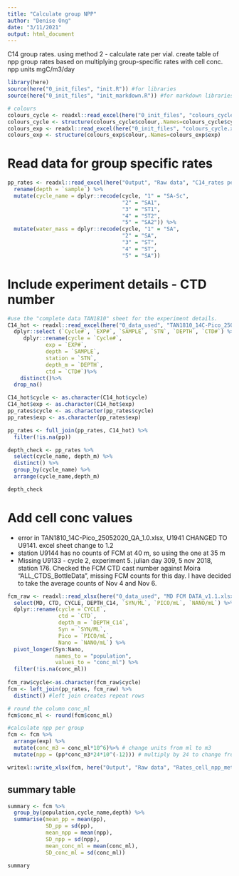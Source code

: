 ```yaml
---
title: "Calculate group NPP"
author: "Denise Ong"
date: "3/11/2021"
output: html_document
---
```


C14 group rates. using method 2 - calculate rate per vial. 
create table of npp group rates based on multiplying group-specific rates with cell conc. 
npp units mgC/m3/day


```r
library(here)
source(here("0_init_files", "init.R")) #for libraries
source(here("0_init_files", "init_markdown.R")) #for markdown libraries

# colours
colours_cycle <- readxl::read_excel(here("0_init_files", "colours_cycle.xlsx"))
colours_cycle <- structure(colours_cycle$colour,.Names=colours_cycle$cycle)
colours_exp <- readxl::read_excel(here("0_init_files", "colours_cycle.xlsx"), sheet = "exp")
colours_exp <- structure(colours_exp$colour,.Names=colours_exp$exp)
```


# Read data for group specific rates
```r
pp_rates <- readxl::read_excel(here("Output", "Raw data", "C14_rates per group_method2.xlsx")) %>%
  rename(depth = `sample`) %>%
  mutate(cycle_name = dplyr::recode(cycle, "1" = "SA-Sc",
                                    "2" = "SA1",
                                    "3" = "ST1",
                                    "4" = "ST2",
                                    "5" = "SA2")) %>%
  mutate(water_mass = dplyr::recode(cycle, "1" = "SA",
                                    "2" = "SA",
                                    "3" = "ST",
                                    "4" = "ST",
                                    "5" = "SA"))
```

# Include experiment details - CTD number
```r
#use the "complete data TAN1810" sheet for the experiment details.
C14_hot <- readxl::read_excel(here("0_data_used", "TAN1810_14C-Pico_25052020_QA_1.3.xlsx"), sheet = "Complete data TAN1810") %>%
  dplyr::select (`Cycle#`, `EXP#`, `SAMPLE`, `STN`, `DEPTH`, `CTD#`) %>%   
     dplyr::rename(cycle = `Cycle#`,
            exp = `EXP#`,
            depth = `SAMPLE`, 
            station = `STN`,
            depth_m = `DEPTH`,
            ctd = `CTD#`)%>%
    distinct()%>%
  drop_na()

C14_hot$cycle <- as.character(C14_hot$cycle) 
C14_hot$exp <- as.character(C14_hot$exp)
pp_rates$cycle <- as.character(pp_rates$cycle) 
pp_rates$exp <- as.character(pp_rates$exp)

pp_rates <- full_join(pp_rates, C14_hot) %>%
  filter(!is.na(pp)) 

depth_check <- pp_rates %>%
  select(cycle_name, depth_m) %>%
  distinct() %>%
  group_by(cycle_name) %>%
  arrange(cycle_name,depth_m) 

depth_check

```


# Add cell conc values
- error in TAN1810_14C-Pico_25052020_QA_1.0.xlsx, U1941 CHANGED TO U9141. excel sheet change to 1.2
- station U9144 has no counts of FCM at 40 m, so using the one at 35 m
- Missing U9133 - cycle 2, experiment 5. julian day 309, 5 nov 2018, station 176. Checked the FCM CTD cast number against Moira "ALL_CTDS_BottleData", missing FCM counts for this day. I have decided to take the average counts of Nov 4 and Nov 6. 

```r
fcm_raw <- readxl::read_xlsx(here("0_data_used", "MD FCM DATA_v1.1.xlsx"), sheet= "INITS PROFILES_CYCLE", skip = 2) %>%
  select(MD, CTD, CYCLE, DEPTH_C14, `SYN/ML`, `PICO/mL`, `NANO/mL`) %>%
  dplyr::rename(cycle =`CYCLE`,
                ctd = `CTD`,
                depth_m = `DEPTH_C14`, 
                Syn = `SYN/ML`,
                Pico = `PICO/mL`,
                Nano = `NANO/mL`) %>% 
  pivot_longer(Syn:Nano, 
               names_to = "population",
               values_to = "conc_ml") %>%
  filter(!is.na(conc_ml))
  
fcm_raw$cycle<-as.character(fcm_raw$cycle)
fcm <- left_join(pp_rates, fcm_raw) %>%
  distinct() #left join creates repeat rows

# round the column conc_ml
fcm$conc_ml <- round(fcm$conc_ml)
```

```r
#calculate npp per group
fcm <- fcm %>%
  arrange(exp) %>%
  mutate(conc_m3 = conc_ml*10^6)%>% # change units from ml to m3
  mutate(npp = (pp*conc_m3*24*10^(-12))) # multiply by 24 to change from per hour to day, multiply by 10^-12 to convert from fg to mg

writexl::write_xlsx(fcm, here("Output", "Raw data", "Rates_cell_npp_method2.xlsx"))

```

## summary table
```r
summary <- fcm %>%
  group_by(population,cycle_name,depth) %>%
  summarise(mean_pp = mean(pp),
            SD_pp = sd(pp),
            mean_npp = mean(npp),
            SD_npp = sd(npp),
            mean_conc_ml = mean(conc_ml),
            SD_conc_ml = sd(conc_ml)) 

summary

```


